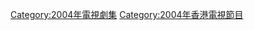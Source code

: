 {{cat year nav
| year = 2004
| cat = 香港電視劇集
| sortkey = 香港電視劇集
| article = 香港電視劇
| in = 
}}

[[Category:2004年電視劇集|Category:2004年電視劇集]]
[[Category:2004年香港電視節目|Category:2004年香港電視節目]]